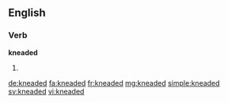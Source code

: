 ==English==

===Verb===
'''kneaded'''

# {{en-past of|knead}}

[[de:kneaded]]
[[fa:kneaded]]
[[fr:kneaded]]
[[mg:kneaded]]
[[simple:kneaded]]
[[sv:kneaded]]
[[vi:kneaded]]